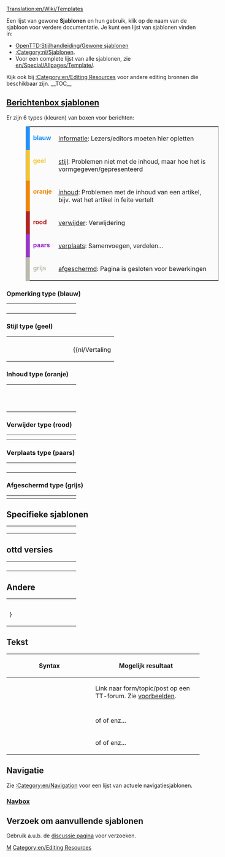 [[Translation:en/Wiki/Templates]]

Een lijst van gewone '''Sjablonen''' en hun gebruik, klik op de naam van de sjabloon voor verdere documentatie.
Je kunt een lijst van sjablonen vinden in:
* [[nl/Wiki/Stijlhandleiding#Gewone sjablonen|OpenTTD:Stijlhandleiding/Gewone sjablonen]]
* [[:Category:nl/Sjablonen]].
* Voor een complete lijst van alle sjablonen, zie [[en/Special/Allpages/Template/]].

Kijk ook bij [[:Category:en/Editing Resources]] voor andere editing bronnen die beschikbaar zijn.
__TOC__

== [[:Category:nl/Berichtenbox|Berichtenbox sjablonen]] ==

Er zijn 6 types (kleuren) van boxen voor berichten:

<table style="margin: 0px 10% 0px 10%; border: 1px solid #aaa; background:#fbfbfb">
<tr valign="top">
<td style="border-left: 10px solid #1e90ff; padding: 2px 0 2px 0.5em;"><div style="width:52px; color:#1e90ff;">'''blauw'''</div></td>
<td style="border: none; padding: 0.25em 0.9em; width: 100%;}}">[[#blue tipe|informatie]]: Lezers/editors moeten hier opletten</td>
</tr><tr valign="top">
<td style="border-left: 10px solid #f4c430; padding: 2px 0 2px 0.5em;"><div style="width:52px; color:#f4c430;">'''geel'''</div></td>
<td style="border: none; padding: 0.25em 0.9em; width: 100%;}}">[[#Style type (yellow)|stijl]]: Problemen niet met de inhoud, maar hoe het is vormgegeven/gepresenteerd</td>
</tr><tr valign="top">
<td style="border-left: 10px solid #f28500; padding: 2px 0 2px 0.5em;"><div style="width:52px; color:#f28500;">'''oranje'''</div></td>
<td style="border: none; padding: 0.25em 0.9em; width: 100%;}}">[[#Content type (orange)|inhoud]]: Problemen met de inhoud van een artikel, bijv. wat het artikel in feite vertelt</td>
</tr><tr valign="top">
<td style="border-left: 10px solid #b22222; padding: 2px 0 2px 0.5em;"><div style="width:52px; color:#b22222;">'''rood'''</div></td>
<td style="border: none; padding: 0.25em 0.9em; width: 100%;}}">[[#Delete type (red)|verwijder]]: Verwijdering</td>
</tr><tr valign="top">
<td style="border-left: 10px solid #9932cc; padding: 2px 0 2px 0.5em;"><div style="width:52px; color:#9932cc;">'''paars'''</div></td>
<td style="border: none; padding: 0.25em 0.9em; width: 100%;}}">[[#Move type (purple)|verplaats]]: Samenvoegen, verdelen...</td>
</tr><tr valign="top">
<td style="border-left: 10px solid #bba; padding: 2px 0 2px 0.5em;"><div style="width:52px; color:#bba;">'''grijs'''</div></td>
<td style="border: none; padding: 0.25em 0.9em; width: 100%;}}">[[#Protected type (gray)|afgeschermd]]: Pagina is gesloten voor bewerkingen</td>
</tr>
</table>
===Opmerking type (blauw)===
{| style="border:0px; padding:5px; width=100%;"
|- valign="top"
|width=150;|{{en/S|Opmerking/Nl| TEKST }}
|{{nl/Opmerking| TEKST }}
|- valign="top"
|{{en/S|Te doen/Nl| TEKST }}
|{{nl/Te doen| TEKST |2= }}
|- valign="top"
|{{en/S|Uitbreiding/Nl| TEKST }}
|{{nl/Uitbreiding| TEKST |2= }}
|- valign="top"
|{{en/S|Actueel/Nl}}
|{{nl/Actueel|1= }}
|}

===Stijl type (geel)===
{| style="border:0px; padding: 5px; width=100%;"
|- valign="top"
|width=150;|{{en/S|Opschonen/Nl}}
|{{nl/Opschonen|1= }}
|- valign="top"
|{{en/S|Vertaling/Nl | Titel in het Engels; percentage}}
|{{nl/Vertaling||origin=title}}
|}

===Inhoud type (oranje)===
{| style="border:0px; padding: 5px; width=100%;"
|- valign="top"
|width=150;|{{en/S|waarschuwing/Nl| TEKST }}
|{{nl/Waarschuwing| TEKST }}
|- valign="top"
|{{en/S|Incompleet/Nl}}
|{{nl/Incompleet|1= }}
|- valign="top"
|{{en/S|Verlopen/Nl}} <br> {{en/S|Verlopen/Nl| TEKST }} 
|{{nl/Verlopen|2= }} 
|}

===Verwijder type (rood)===
{| style="border:0px; padding:5px; width=100%;"
|- valign="top"
|width=150;|{{en/S|Delete| Reason &#124; User name}}
|{{en/Delete|3= }} 
|- valign="top"
|{{en/S|Vandal}}
|{{en/Vandal|1= }}
|}

===Verplaats type (paars)===
{| style="border:0px; padding: 5px; width=100%;"
|- valign="top"
|width=150;|{{en/S|Samenvoegen/Nl| paginanaam}}
|{{nl/Samenvoegen|en/Een paginanaam|2= }}
|- valign="top"
|width=150;|{{en/S|Samenvoegenin/Nl| paginanaam}}
|{{nl/Samenvoegenin|en/Een paginanaam|2= }}
|- valign="top"
|width=150;|{{en/S|Samenvoegenvan/Nl| paginanaam}}
|{{nl/Samenvoegenvan|en/Een paginanaam|2= }}
|- valign="top"
|{{en/S|Splitsen/Nl|TEKST}}
|{{nl/Splitsen|TEKST|2= }} 
|}

===Afgeschermd type (grijs)===
{| style="border:0px; padding: 5px; width=100%;"
|- valign="top"
|width=150;|{{en/S|Historical}}
|{{en/Historical|1= }} 
|}

== Specifieke sjablonen ==

{| style="border:0px; padding: 5px; width=100%;"
|- valign="top"
|width=150;|{{en/S|Linking}}
|{{en/Linking}}
|- valign="top"
|{{en/S|Suggestions}}
|{{en/Suggestions|1= }}
|- valign="top"
|{{en/S|License|type=your type}}
|{{en/License|type=PD}}
|}

== ottd versies ==

{| style="border:0px; padding: 5px; width=100%;"
|- valign="top"
| width=150;|{{en/S|FutureFeature}}
|{{en/FutureFeature}}
|-
|{{en/S|Kenmerken/Nl| jouw versie }}
|{{nl/Kenmerken|1.0|align="center"|text=(1.0.0)}}
|-
|{{en/S|Kenmerken_periode/Nl| jouw versie }}
|{{nl/Kenmerken periode|0.5|1.0|align="center"|text=(0.5 t/m 1.0)}}
|-
|{{en/S|nightly| TEKST }}
|{{en/Nightly| TEKST }}
|}

== Andere ==

{| style="border:0px; padding:5px; width=100%;"
| width=150;|{{en/S|Progress bar | 50 }}
|{{en/Progress bar| 50}}
|-
|{{en/S|Progress bar 32bpp tracker | category}}
|{{en/Progress bar 32bpp tracker|ground terrain}}
|-
|{{en/S|Other_languages | ... }}}
|
|}

== Tekst ==
{| border=1 cellspacing=0 cellpadding=3 
!width=150px|Syntax
!width=55%|Mogelijk resultaat
|-
|{{en/S|Forum|Forum|Topic}}
|Link naar form/topic/post op een TT-forum. Zie [[Template:en/Forum|voorbeelden]].
|-
|{{en/S|User|Gebruikersnaam}}
| {{en/User|Gebruikersnaam}}
|-
|{{en/S|Check|Type|Color|Size}}
|{{en/Check|Yes|Green|20px}} of {{en/Check|No|Red|20px}} of {{en/Check|No|Black|20px}} enz...
|-
|{{en/S|Emoticon|Code|Size}}
|{{en/Emoticon|:)}} of {{en/Emoticon|;)}} of {{en/Emoticon|:((}} enz...
|}

== Navigatie ==

Zie [[:Category:en/Navigation]] voor een lijst van actuele navigatiesjablonen.

=== [[Template:en/Navbox|Navbox]] ===

{{en/Navbox|navbar = off
|state = off

|name  = Name 
|title = Onderverdelen van groepen links

|group1 = groep 1
|list1 = {{en/Navbox subgroup|group1 = Onderdeel 1
            |list1  = {{en/Nowrap begin}} Item 1 {{en/·w}} Item 2 {{en/·w}} Item 3 {{en/Nowrap end}}

            |group2 = Onderdeel 2
            |list2  = {{en/Nowrap begin}} Item 1 {{en/·w}} Item 2 {{en/·w}} Item 3 {{en/Nowrap end}}
           }}

|group2 = groep 2
|list2  = {{en/Nowrap begin}} Item 1 {{en/·w}} Item 2 {{en/·w}} Item 3 {{en/Nowrap end}}
}}

== Verzoek om aanvullende sjablonen ==

Gebruik a.u.b. de [[nl/Modellen|discussie pagina]] voor verzoeken.

[[Category:nl/Sjablonen|M]][[Category:en/Editing Resources]]